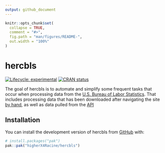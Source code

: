 ```yaml
---
output: github_document
---
```


<!-- README.md is generated from README.Rmd. Please edit that file -->

```r
knitr::opts_chunk$set(
  collapse = TRUE,
  comment = "#>",
  fig.path = "man/figures/README-",
  out.width = "100%"
)
```

# hercbls

<!-- badges: start -->
[![Lifecycle: experimental](https://img.shields.io/badge/lifecycle-experimental-orange.svg)](https://lifecycle.r-lib.org/articles/stages.html#experimental)
[![CRAN status](https://www.r-pkg.org/badges/version/hercbls)](https://CRAN.R-project.org/package=hercbls)
<!-- badges: end -->

The goal of hercbls is to automate and simplify some frequent tasks that occur
when processing data from the
[U.S. Bureau of Labor Statistics](https://www.bls.gov).
That includes processing data that has been downloaded after navigating the site
[by hand](https://www.bls.gov/data/),
as well as data pulled from the
[API](https://www.bls.gov/developers/api_signature_v2.htm)

## Installation

You can install the development version of hercbls from [GitHub](https://github.com/) with:

``` r
# install.packages("pak")
pak::pak("higherX4Racine/hercbls")
```
